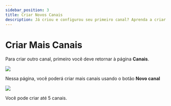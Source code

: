 ```yaml
---
sidebar_position: 3
title: Criar Novos Canais
description: Já criou e configurou seu primeiro canal? Aprenda a criar mais canais.
---
```


# Criar Mais Canais

Para criar outro canal, primeiro você deve retornar à página **Canais**.

![](https://i.imgur.com/KB8nfF3.png)

Nessa página, você poderá criar mais canais usando o botão **Novo canal**

![](https://i.imgur.com/5ygxxOS.png)

Você pode criar até 5 canais.
